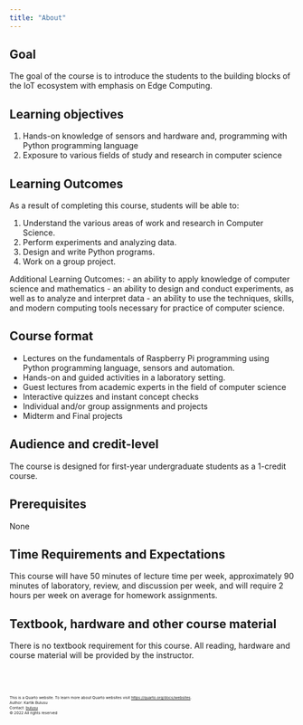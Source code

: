 ```yaml
---
title: "About"
---
```

## Goal 
The goal of the course is to introduce the students to the building blocks of the IoT ecosystem with emphasis on Edge Computing. 

## Learning objectives
1. Hands-on knowledge of sensors and hardware and, programming with Python programming language 
2. Exposure to various fields of study and research in computer science

## Learning Outcomes
As a result of completing this course, students will be able to:

1. Understand the various areas of work and research in Computer Science.
2. Perform experiments and analyzing data.
3. Design and write Python programs.
4. Work on a group project.

Additional Learning Outcomes:
- an ability to apply knowledge of computer science and mathematics
- an ability to design and conduct experiments, as well as to analyze and interpret data
- an ability to use the techniques, skills, and modern computing tools necessary for practice of computer science.
 

## Course format 
- Lectures on the fundamentals of Raspberry Pi programming using Python programming language, sensors and automation. 
- Hands-on and guided activities in a laboratory setting. 
- Guest lectures from academic experts in the field of computer science
- Interactive quizzes and instant concept checks
- Individual and/or group assignments and projects
- Midterm and Final projects

## Audience and credit-level
The course is designed for first-year undergraduate students as a 1-credit course. 

## Prerequisites
None

## Time Requirements and Expectations
This course will have 50 minutes of lecture time per week, approximately 90 minutes of laboratory, review, and discussion per week, and will require 2 hours per week on average for homework assignments.

## Textbook, hardware and other course material
There is no textbook requirement for this course. All reading, hardware and course material will be provided by the instructor.

<br><br>
<footer>
  <p><small><small><small><small>This is a Quarto website. To learn more about Quarto websites visit <https://quarto.org/docs/websites>.<br>
  Author: Kartik Bulusu<br>
  Contact: <a href="mailto:bulusu@gwu.edu">bulusu</a><br>
  &copy; 2022 All rights reserved</small></small></small></small></p>
</footer>
